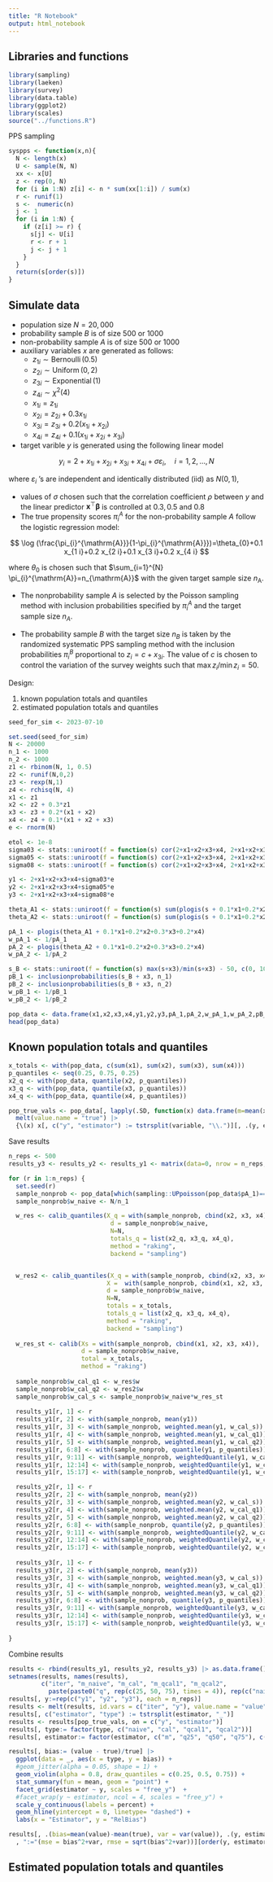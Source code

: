 ```yaml
---
title: "R Notebook"
output: html_notebook
---
```


## Libraries and functions

```r
library(sampling)
library(laeken)
library(survey)
library(data.table)
library(ggplot2)
library(scales)
source("../functions.R")
```

PPS sampling

```r
syspps <- function(x,n){ 
  N <- length(x)
  U <- sample(N, N)
  xx <- x[U]
  z <- rep(0, N)
  for (i in 1:N) z[i] <- n * sum(xx[1:i]) / sum(x)
  r <- runif(1)
  s <-  numeric(n)
  j <- 1
  for (i in 1:N) {
    if (z[i] >= r) {
      s[j] <- U[i]
      r <- r + 1
      j <- j + 1
    }
  }
  return(s[order(s)])
}
```

## Simulate data


+ population size $N=20,000$
+ probability sample $B$ is of size $500$ or $1000$
+ non-probability sample $A$ is of size $500$ or $1000$
+ auxiliary variables $x$ are generated as follows:
  + $z_{1 i} \sim \operatorname{Bernoulli}(0.5)$
  + $z_{2 i} \sim \operatorname{Uniform}(0,2)$
  + $z_{3 i} \sim \operatorname{Exponential}(1)$
  + $z_{4 i} \sim \chi^{2}(4)$
  + $x_{1 i}=z_{1i}$
  + $x_{2 i}=z_{2 i}+0.3 x_{1 i}$
  + $x_{3 i}=z_{3 i}+0.2(x_{1 i}+x_{2 i})$
  + $x_{4 i}=z_{4 i}+0.1(x_{1 i}+x_{2 i}+x_{3 i})$
+ target varible $y$ is generated using the following linear model

$$
y_{i}=2+x_{1 i}+x_{2 i}+x_{3 i}+x_{4 i}+\sigma \varepsilon_{i}, \quad i=1,2, \ldots, N
$$

where $\varepsilon_{i}$ 's are independent and identically
distributed (iid) as $N(0,1)$,

+ values of $\sigma$ chosen such that the correlation coefficient $\rho$ between $y$ and the linear predictor $\boldsymbol{x}^{\top} \boldsymbol{\beta}$ is controlled at $0.3, 0.5$ and $0.8$
+ The true propensity scores
$\pi_{i}^A$ for the non-probability sample $A$ follow the logistic regression model: 

$$
\log (\frac{\pi_{i}^{\mathrm{A}}}{1-\pi_{i}^{\mathrm{A}}})=\theta_{0}+0.1 x_{1 i}+0.2 x_{2 i}+0.1 x_{3 i}+0.2 x_{4 i}
$$

where $\theta_{0}$ is chosen such that $\sum_{i=1}^{N} \pi_{i}^{\mathrm{A}}=n_{\mathrm{A}}$ with the given
target sample size $n_{\mathrm{A}}$. 
 
+ The nonprobability sample $A$ is selected by the Poisson sampling method with inclusion probabilities specified by $\pi_{i}^A$ and the target sample size $n_A$.

+ The probability sample $B$ with the target size $n_B$ is taken by the randomized systematic PPS sampling method with the inclusion probabilities $\pi_{i}^B$ proportional to $z_{i}=c+x_{3 i}$. The value of $c$ is chosen to control the variation of the survey weights such that $\max z_{i} / \min z_{i}=50$.

Design:

1. known population totals and quantiles 
2. estimated population totals and quantiles



```r
seed_for_sim <- 2023-07-10
```

```r
set.seed(seed_for_sim)
N <- 20000
n_1 <- 1000
n_2 <- 1000
z1 <- rbinom(N, 1, 0.5)
z2 <- runif(N,0,2)
z3 <- rexp(N,1)
z4 <- rchisq(N, 4)
x1 <- z1
x2 <- z2 + 0.3*z1
x3 <- z3 + 0.2*(x1 + x2)
x4 <- z4 + 0.1*(x1 + x2 + x3)
e <- rnorm(N)

etol <- 1e-8
sigma03 <- stats::uniroot(f = function(s) cor(2+x1+x2+x3+x4, 2+x1+x2+x3+x4+s*e) - 0.3, c(0,20), tol = etol)$root
sigma05 <- stats::uniroot(f = function(s) cor(2+x1+x2+x3+x4, 2+x1+x2+x3+x4+s*e) - 0.5, c(0,20), tol = etol)$root
sigma08 <- stats::uniroot(f = function(s) cor(2+x1+x2+x3+x4, 2+x1+x2+x3+x4+s*e) - 0.8, c(0,20), tol = etol)$root

y1 <- 2+x1+x2+x3+x4+sigma03*e
y2 <- 2+x1+x2+x3+x4+sigma05*e
y3 <- 2+x1+x2+x3+x4+sigma08*e

theta_A1 <- stats::uniroot(f = function(s) sum(plogis(s + 0.1*x1+0.2*x2+0.3*x3+0.2*x4))-n_1, c(-20,0), tol = etol)$root
theta_A2 <- stats::uniroot(f = function(s) sum(plogis(s + 0.1*x1+0.2*x2+0.3*x3+0.2*x4))-n_2, c(-20,0), tol = etol)$root

pA_1 <- plogis(theta_A1 + 0.1*x1+0.2*x2+0.3*x3+0.2*x4)
w_pA_1 <- 1/pA_1
pA_2 <- plogis(theta_A2 + 0.1*x1+0.2*x2+0.3*x3+0.2*x4)
w_pA_2 <- 1/pA_2

s_B <- stats::uniroot(f = function(s) max(s+x3)/min(s+x3) - 50, c(0, 100), tol = etol)$root
pB_1 <- inclusionprobabilities(s_B + x3, n_1)
pB_2 <- inclusionprobabilities(s_B + x3, n_2)
w_pB_1 <- 1/pB_1
w_pB_2 <- 1/pB_2

pop_data <- data.frame(x1,x2,x3,x4,y1,y2,y3,pA_1,pA_2,w_pA_1,w_pA_2,pB_1,pB_2,w_pB_1,w_pB_2) |> setDT()
head(pop_data)
```

## Known population totals and quantiles

```r
x_totals <- with(pop_data, c(sum(x1), sum(x2), sum(x3), sum(x4)))
p_quantiles <- seq(0.25, 0.75, 0.25)
x2_q <- with(pop_data, quantile(x2, p_quantiles))
x3_q <- with(pop_data, quantile(x3, p_quantiles))
x4_q <- with(pop_data, quantile(x4, p_quantiles))
```

```r
pop_true_vals <- pop_data[, lapply(.SD, function(x) data.frame(m=mean(x), q25=quantile(x, 0.25), q50=quantile(x, 0.5), q75=quantile(x, 0.75))), .SDcols = c("y1", "y2", "y3")] |> 
  melt(value.name = "true") |> 
  {\(x) x[, c("y", "estimator") := tstrsplit(variable, "\\.")][, .(y, estimator, true)]}()
```

Save results

```r
n_reps <- 500
results_y3 <- results_y2 <- results_y1 <- matrix(data=0, nrow = n_reps, ncol = (1+length(p_quantiles))*4+1)
```

```r
for (r in 1:n_reps) {
  set.seed(r)
  sample_nonprob <- pop_data[which(sampling::UPpoisson(pop_data$pA_1)==1),]
  sample_nonprob$w_naive <- N/n_1

  w_res <- calib_quantiles(X_q = with(sample_nonprob, cbind(x2, x3, x4)),  
                            d = sample_nonprob$w_naive,  
                            N=N,  
                            totals_q = list(x2_q, x3_q, x4_q), 
                            method = "raking",
                            backend = "sampling")


  w_res2 <- calib_quantiles(X_q = with(sample_nonprob, cbind(x2, x3, x4)),
                           X =  with(sample_nonprob, cbind(x1, x2, x3, x4)),
                           d = sample_nonprob$w_naive,
                           N=N,
                           totals = x_totals,
                           totals_q = list(x2_q, x3_q, x4_q),
                           method = "raking",
                           backend = "sampling")
  
  w_res_st <- calib(Xs = with(sample_nonprob, cbind(x1, x2, x3, x4)), 
                    d = sample_nonprob$w_naive, 
                    total = x_totals, 
                    method = "raking")
  
  sample_nonprob$w_cal_q1 <- w_res$w
  sample_nonprob$w_cal_q2 <- w_res2$w
  sample_nonprob$w_cal_s <- sample_nonprob$w_naive*w_res_st
  
  results_y1[r, 1] <- r
  results_y1[r, 2] <- with(sample_nonprob, mean(y1))
  results_y1[r, 3] <- with(sample_nonprob, weighted.mean(y1, w_cal_s))
  results_y1[r, 4] <- with(sample_nonprob, weighted.mean(y1, w_cal_q1))
  results_y1[r, 5] <- with(sample_nonprob, weighted.mean(y1, w_cal_q2))
  results_y1[r, 6:8] <- with(sample_nonprob, quantile(y1, p_quantiles))
  results_y1[r, 9:11] <- with(sample_nonprob, weightedQuantile(y1, w_cal_s, p_quantiles))
  results_y1[r, 12:14] <- with(sample_nonprob, weightedQuantile(y1, w_cal_q1, p_quantiles))
  results_y1[r, 15:17] <- with(sample_nonprob, weightedQuantile(y1, w_cal_q2, p_quantiles))

  results_y2[r, 1] <- r
  results_y2[r, 2] <- with(sample_nonprob, mean(y2))
  results_y2[r, 3] <- with(sample_nonprob, weighted.mean(y2, w_cal_s))
  results_y2[r, 4] <- with(sample_nonprob, weighted.mean(y2, w_cal_q1))
  results_y2[r, 5] <- with(sample_nonprob, weighted.mean(y2, w_cal_q2))
  results_y2[r, 6:8] <- with(sample_nonprob, quantile(y2, p_quantiles))
  results_y2[r, 9:11] <- with(sample_nonprob, weightedQuantile(y2, w_cal_s, p_quantiles))
  results_y2[r, 12:14] <- with(sample_nonprob, weightedQuantile(y2, w_cal_q1, p_quantiles))
  results_y2[r, 15:17] <- with(sample_nonprob, weightedQuantile(y2, w_cal_q2, p_quantiles))
  
  results_y3[r, 1] <- r
  results_y3[r, 2] <- with(sample_nonprob, mean(y3))
  results_y3[r, 3] <- with(sample_nonprob, weighted.mean(y3, w_cal_s))
  results_y3[r, 4] <- with(sample_nonprob, weighted.mean(y3, w_cal_q1))
  results_y3[r, 5] <- with(sample_nonprob, weighted.mean(y3, w_cal_q2))
  results_y3[r, 6:8] <- with(sample_nonprob, quantile(y3, p_quantiles))
  results_y3[r, 9:11] <- with(sample_nonprob, weightedQuantile(y3, w_cal_s, p_quantiles))
  results_y3[r, 12:14] <- with(sample_nonprob, weightedQuantile(y3, w_cal_q1, p_quantiles))
  results_y3[r, 15:17] <- with(sample_nonprob, weightedQuantile(y3, w_cal_q2, p_quantiles))
  
}

```

Combine results

```r
results <- rbind(results_y1, results_y2, results_y3) |> as.data.frame() |> setDT()
setnames(results, names(results), 
         c("iter", "m_naive", "m_cal", "m_qcal1", "m_qcal2",
           paste(paste0("q", rep(c(25, 50, 75), times = 4)), rep(c("naive", "cal", "qcal1", "qcal2"), each = 3), sep="_")))
results[, y:=rep(c("y1", "y2", "y3"), each = n_reps)]
results <- melt(results, id.vars = c("iter", "y"), value.name = "value", variable.name = "estimator") 
results[, c("estimator", "type") := tstrsplit(estimator, "_")]
results <- results[pop_true_vals, on = c("y", "estimator")]
results[, type:= factor(type, c("naive", "cal", "qcal1", "qcal2"))]
results[, estimator:= factor(estimator, c("m", "q25", "q50", "q75"), c("Mean", "Q25", "Q50", "Q75"))]

results[, bias:= (value - true)/true] |> 
  ggplot(data = _, aes(x = type, y = bias)) +
  #geom_jitter(alpha = 0.05, shape = 1) + 
  geom_violin(alpha = 0.8, draw_quantiles = c(0.25, 0.5, 0.75)) + 
  stat_summary(fun = mean, geom = "point") + 
  facet_grid(estimator ~ y, scales = "free_y")  + 
  #facet_wrap(y ~ estimator, ncol = 4, scales = "free_y") + 
  scale_y_continuous(labels = percent) + 
  geom_hline(yintercept = 0, linetype= "dashed") +
  labs(x = "Estimator", y = "RelBias")
```
```r
results[, .(bias=mean(value)-mean(true), var = var(value)), .(y, estimator, type)][
  , ":="(mse = bias^2+var, rmse = sqrt(bias^2+var))][order(y, estimator)]
```

## Estimated population totals and quantiles

